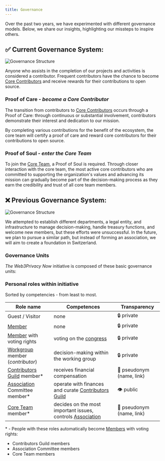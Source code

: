 ```yaml
---
title: Governance
---
```



Over the past two years, we have experimented with different governance models. 
Below, we share our insights, highlighting our missteps to inspire others.

## ✅ Current Governance System:

![Governance Structure](./assets/gov-stru.png)

Anyone who assists in the completion of our projects and activities is considered a contributor. Frequent contributors have the chance to become [Core Contributors](https://docs.web3privacy.info/core-contributors/) and receive rewards for their contributions to open source.

### Proof of Care - *become a Core Contributor*

The transition from contributors to [Core Contributors](https://docs.web3privacy.info/core-contributors/) occurs through a Proof of Care: through continuous or substantial involvement, contributors demonstrate their interest and dedication to our mission. 

By completing various contributions for the benefit of the ecosystem, the core team will certify a proof of care and reward core contributors for their contributions to open source. 

### Proof of Soul - *enter the Core Team*

To join the [Core Team](https://docs.web3privacy.info/core-team/), a Proof of Soul is required. Through closer interaction with the core team, the most active core contributors who are committed to supporting the organization's values and advancing its mission can gradually become part of the decision-making process as they earn the credibility and trust of all core team members.


## ❌ Previous Governance System:

![Governance Structure](./assets/governance-structure.png)

We attempted to establish different departments, a legal entity, and infrastructure to manage decision-making, handle treasury functions, and welcome new members, but these efforts were unsuccessful. In the future, we plan to pursue a similar path, but instead of forming an association, we will aim to create a foundation in Switzerland.

### Governance Units

*The Web3Privacy Now* initiative is composed of these basic governance units:

<LinkCard
  title="Congress"
  description="Top organ, votes on most important issues, elects Core Team/Association executives"
  href="/congress"
/>
<LinkCard
  title="Core Team"
  description="Main decision-making and executive body"
  href="/core-team"
/>
<LinkCard
  title="Association"
  description="Legal entity, executes Core Team requirements, accepts donations, pay expenses"
  href="/association"
/>
<LinkCard
  title="Treasury"
  description="Fund management"
  href="/treasury"
/>
<LinkCard
  title="Contributors Guild"
  description="Group of members receiving incentives"
  href="/guild"
/>

### Personal roles within initiative

Sorted by competencies - from least to most.

| Role name | Competences | Transparency |
| --- | --- | --- |
| Guest / Visitor | none | 🔒 private |
| [Member](/membership) | none | 🔒 private |
| [Member](/membership) with voting rights | voting on the [congress](/congress) | 🔒 private |
| [Workgroup](/workgroups) member (*contributor*) | decision-making within the working group | 🔒 private |
| [Contributors Guild](/guild) member* | receives financial compensation | 🥷 pseudonym (name, link) |
| [Association](/association) Committee member* | operate with finances and curate [Contributors Guild](/guild) | 👁️ public |
| [Core Team](/core-team) member* | decides on the most important issues, controls [Association](/association) | 🥷 pseudonym (name, link) |

\* - People with these roles automatically become [Members](/membership) with voting rights:
  - Contributors Guild members
  - Association Committee members
  - Core Team members
